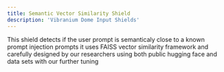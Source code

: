```yaml
---
title: Semantic Vector Similarity Shield
description: 'Vibranium Dome Input Shields'
---
```


This shield detects if the user prompt is semanticaly close to a known prompt injection prompts
it uses FAISS vector similarity framework and carefully designed by our researchers using both public hugging face and data sets with our further tuning  